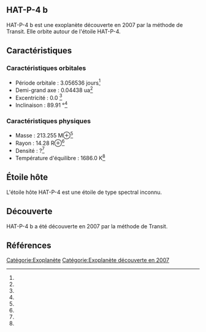 == HAT-P-4 b ==

{{Infobox Exoplanète
| nom = HAT-P-4 b
| image = 
| légende = 
| étoile = HAT-P-4
| constellation = 
| ascension_droite = 
| déclinaison = 
| distance = ?
| type_spectral = ?
| masse = 213.255 M⊕<ref></ref>
| rayon = 14.28 R⊕<ref></ref>
| densité = ?<ref></ref>
| gravité = ?<ref></ref>
| température = 1686.0 K<ref></ref>
| période = 3.056536 j<ref></ref>
| demi_grand_axe = 0.04438 ua<ref></ref>
| excentricité = 0.0 <ref></ref>
| inclinaison = 89.91 °<ref></ref>
| méthode_découverte = Transit
| date_découverte = 2007
| statut = Confirmée
}}

HAT-P-4 b est une exoplanète découverte en 2007 par la méthode de Transit. Elle orbite autour de l'étoile HAT-P-4.

== Caractéristiques ==

=== Caractéristiques orbitales ===
* Période orbitale : 3.056536 jours<ref></ref>
* Demi-grand axe : 0.04438 ua<ref></ref>
* Excentricité : 0.0 <ref></ref>
* Inclinaison : 89.91 °<ref></ref>

=== Caractéristiques physiques ===
* Masse : 213.255 M⊕<ref></ref>
* Rayon : 14.28 R⊕<ref></ref>
* Densité : ?<ref></ref>
* Température d'équilibre : 1686.0 K<ref></ref>

== Étoile hôte ==

{{Infobox Étoile
| nom = HAT-P-4
| image = 
| légende = 
| constellation = 
| ascension_droite = 
| déclinaison = 
| distance = ?
| type_spectral = ?
| magnitude_absolue = 
| magnitude_apparente = 
| masse = ?<ref></ref>
| rayon = ?<ref></ref>
| température = ?<ref></ref>
| métallicité = ?<ref></ref>
| âge = ?<ref></ref>
}}

L'étoile hôte HAT-P-4 est une étoile de type spectral inconnu.

== Découverte ==

HAT-P-4 b a été découverte en 2007 par la méthode de Transit.

== Références ==
<references />

[[Catégorie:Exoplanète]]
[[Catégorie:Exoplanète découverte en 2007]]
